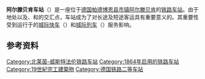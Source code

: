 {{Infobox Deutsche Bahn station
| logo            = 
| image           = Bahnhof Altenbeken.jpg
| name            = [[File:Deutsche_Bahn_AG-Logo.svg|30px]] 阿尔滕贝肯车站
| caption         = 
| country         = {{GER}}
| state           = {{flag|North Rhine-Westphalia}}
| locale          = [[阿尔滕贝肯|阿尔滕贝肯]]
| borough         = 
| coordinates     = {{coord|51|45|59|N|8|56|32|E|region:DE-BY_type:railwaystation|format=dms|display=inline,title}}
| category        = [[德国铁路二等车站列表|二等站]]<ref>{{DBCatsURL}}</ref>
| tracks          = 11
| exits           = 
| trains          = 
| ds100           = HA
| code            = 8000004
| type            = {{link-de|分岔站|Trennungsbahnhof}}
| start           = 1864年10月1日
| architect       = 
| style           = 
|lines=
* {{link-de|阿尔滕贝肯－克赖恩森铁路|Bahnstrecke Altenbeken–Kreiensen}}
* {{link-de|哈姆－瓦尔堡铁路|Bahnstrecke Hamm–Warburg}}
* {{link-de|汉诺威－阿尔滕贝肯铁路|Bahnstrecke Hannover–Altenbeken}}
* {{link-de|黑尔福德－欣米格豪森铁路|Bahnstrecke Herford–Himmighausen}}
}}

'''阿尔滕贝肯车站'''（{{lang-de|'''Bahnhof Altenbeken'''}}）是一座位于[[德国|德国]][[帕德博恩县|帕德博恩县]][[市镇_(德国)|市镇]][[阿尔滕贝肯|阿尔滕贝肯]]的[[铁路车站|铁路车站]]。由于地处{{link-de|哈姆－瓦尔堡铁路|Bahnstrecke Hamm–Warburg}}以及{{link-de|阿尔滕贝肯－克赖恩森铁路|Bahnstrecke Altenbeken–Kreiensen}}、{{link-de|汉诺威－阿尔滕贝肯铁路|Bahnstrecke Hannover–Altenbeken}}和{{link-de|黑尔福德－欣米格豪森铁路|Bahnstrecke Herford–Himmighausen}}的交汇点，车站成为了对长途及短途客运具有重要意义的{{link-de|铁路枢纽|Eisenbahnknoten}}。其重要性受到运行于{{link-de|德国中部通道|Mitte-Deutschland-Verbindung}}的[[城际快车|城际快车]]（{{lang|de|ICE}}）和[[城际列车|城际列车]]（{{lang|de|IC}}）服务影响。

==参考资料==
{{reflist}}

{{铁路小作品}}
{{德国小作品}}

{{DEFAULTSORT:Altenbeken}}
[[Category:北莱茵-威斯特法伦铁路车站|Category:北莱茵-威斯特法伦铁路车站]]
[[Category:1864年启用的铁路车站|Category:1864年启用的铁路车站]]
[[Category:19世紀完工建築物|Category:19世紀完工建築物]]
[[Category:德国铁路二等车站|Category:德国铁路二等车站]]